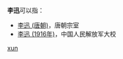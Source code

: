 '''李迅'''可以指：
* [[李迅_(唐朝)|李迅 (唐朝)]]，唐朝宗室
* [[李迅_(1916年)|李迅 (1916年)]]，中国人民解放军大校

{{disambig}}

[[Category:二字李姓人名消歧义|xun]]
